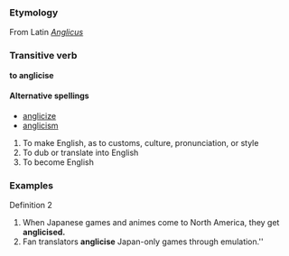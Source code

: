=== Etymology ===
From Latin ''[[Anglicus]]''

=== Transitive verb ===
'''to anglicise'''

====Alternative spellings====
*[[anglicize]]
*[[anglicism]]

#To make English, as to customs, culture, pronunciation, or style
#To dub or translate into English
#To become English

=== Examples ===
Definition 2
#When Japanese games and animes come to North America, they get '''anglicised.'''
#Fan translators '''anglicise''' Japan-only games through emulation.''